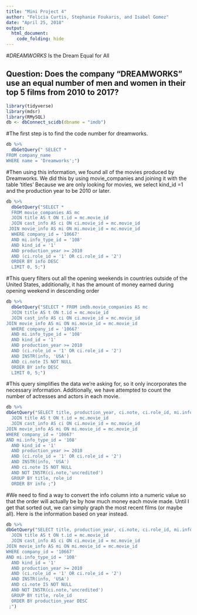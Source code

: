 ```yaml
---
title: "Mini Project 4"
author: "Felicia Curtis, Stephanie Foukaris, and Isabel Gomez"
date: "April 25, 2018"
output: 
  html_document:
    code_folding: hide
---
```

#*DREAMWORKS* Is the Dream Equal for All

## Question: Does the company "DREAMWORKS" use an equal number of men and women in their top 5 films from 2010 to 2017?

```r
library(tidyverse)
library(mdsr)
library(RMySQL)
db <- dbConnect_scidb(dbname = "imdb")
```

#The first step is to find the code number for dreamworks.

```r
db %>%
  dbGetQuery(" SELECT * 
FROM company_name
WHERE name = 'Dreamworks';")
``` 

#Then using this information, we found all of the movies produced by Dreamworks. We did this by using movie_companies and joining it with the table 'titles' Because we are only looking for movies, we select kind_id =1 and the production year to be 2010 or later. 

```r
db %>%
  dbGetQuery("SELECT *
  FROM movie_companies AS mc
  JOIN title AS t ON t.id = mc.movie_id
  JOIN cast_info AS ci ON ci.movie_id = mc.movie_id
 JOIN movie_info AS mi ON mi.movie_id = mc.movie_id
  WHERE company_id = '10667' 
  AND mi.info_type_id = '108'
  AND kind_id = '1' 
  AND production_year >= 2010
  AND (ci.role_id = '1' OR ci.role_id = '2')
  ORDER BY info DESC
  LIMIT 0, 5;")
```

#This query filters out all the opening weekends in countries outside of the United States, additionally, it has the amount of money earned during opening weekend in descending order
```r
db %>%
  dbGetQuery("SELECT * FROM imdb.movie_companies AS mc
  JOIN title AS t ON t.id = mc.movie_id
  JOIN cast_info AS ci ON ci.movie_id = mc.movie_id
JOIN movie_info AS mi ON mi.movie_id = mc.movie_id
  WHERE company_id = '10667' 
  AND mi.info_type_id = '108'
  AND kind_id = '1' 
  AND production_year >= 2010
  AND (ci.role_id = '1' OR ci.role_id = '2')
  AND INSTR(info, 'USA')
  AND ci.note IS NOT NULL
  ORDER BY info DESC 
  LIMIT 0, 5;")
```
#This query simplifies the data we're asking for, so it only incorporates the necessary information. Additionally, we have attempted to count the number of actresses and actors in each movie. 

```r
db %>%
dbGetQuery("SELECT title, production_year, ci.note, ci.role_id, mi.info, COUNT(role_id) FROM movie_companies AS mc
  JOIN title AS t ON t.id = mc.movie_id
  JOIN cast_info AS ci ON ci.movie_id = mc.movie_id
JOIN movie_info AS mi ON mi.movie_id = mc.movie_id
WHERE company_id = '10667'
AND mi.info_type_id = '108'
  AND kind_id = '1' 
  AND production_year >= 2010
  AND (ci.role_id = '1' OR ci.role_id = '2')
  AND INSTR(info, 'USA')
  AND ci.note IS NOT NULL
  AND NOT INSTR(ci.note,'uncredited')
  GROUP BY title, role_id
  ORDER BY info ;")
```
#We need to find a way to convert the info column into a numeric value so that the order will actually be by how much money each movie made. Until I get that sorted out, we can simply graph the most recent films (or maybe all). Here is the information based on year instead. 
```r
db %>%
dbGetQuery("SELECT title, production_year, ci.note, ci.role_id, mi.info, COUNT(role_id) FROM movie_companies AS mc
  JOIN title AS t ON t.id = mc.movie_id
  JOIN cast_info AS ci ON ci.movie_id = mc.movie_id
JOIN movie_info AS mi ON mi.movie_id = mc.movie_id
WHERE company_id = '10667'
AND mi.info_type_id = '108'
  AND kind_id = '1' 
  AND production_year >= 2010
  AND (ci.role_id = '1' OR ci.role_id = '2')
  AND INSTR(info, 'USA')
  AND ci.note IS NOT NULL
  AND NOT INSTR(ci.note,'uncredited')
  GROUP BY title, role_id
  ORDER BY production_year DESC
 ;")
```